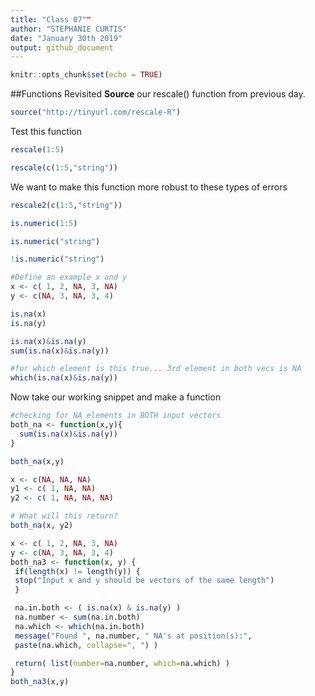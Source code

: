 ```yaml
---
title: "Class 07""
author: "STEPHANIE CURTIS"
date: "January 30th 2019"
output: github_document
---
```


```r
knitr::opts_chunk$set(echo = TRUE)
```

##Functions Revisited
**Source** our rescale() function from previous day.
```r
source("http://tinyurl.com/rescale-R")
```

Test this function
```r
rescale(1:5)
```

```r
rescale(c(1:5,"string"))
```
We want to make this function more robust to these types of errors
```r
rescale2(c(1:5,"string"))
```

```r
is.numeric(1:5)
```
```r
is.numeric("string")
```

```r
!is.numeric("string")
```

```r
#Define an example x and y
x <- c( 1, 2, NA, 3, NA)
y <- c(NA, 3, NA, 3, 4)
```

```r
is.na(x)
is.na(y)
```

```r
is.na(x)&is.na(y)
sum(is.na(x)&is.na(y))
```
```r
#for which element is this true... 3rd element in both vecs is NA
which(is.na(x)&is.na(y))
```
Now take our working snippet and make a function
```r
#checking for NA elements in BOTH input vectors
both_na <- function(x,y){
  sum(is.na(x)&is.na(y))
}
```
```r
both_na(x,y)
```
```r
x <- c(NA, NA, NA)
y1 <- c( 1, NA, NA)
y2 <- c( 1, NA, NA, NA)

# What will this return?
both_na(x, y2)
```
```r
x <- c( 1, 2, NA, 3, NA)
y <- c(NA, 3, NA, 3, 4)
both_na3 <- function(x, y) {
 if(length(x) != length(y)) {
 stop("Input x and y should be vectors of the same length")
 }

 na.in.both <- ( is.na(x) & is.na(y) )
 na.number <- sum(na.in.both)
 na.which <- which(na.in.both)
 message("Found ", na.number, " NA's at position(s):",
 paste(na.which, collapse=", ") )

 return( list(number=na.number, which=na.which) )
}
both_na3(x,y)
```

